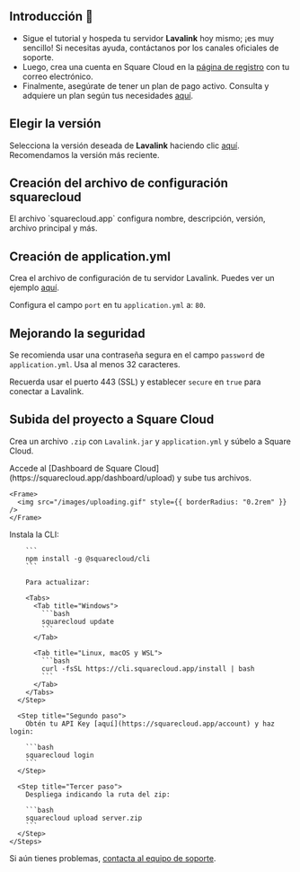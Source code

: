## Introducción 🚀

* Sigue el tutorial y hospeda tu servidor **Lavalink** hoy mismo; ¡es muy sencillo! Si necesitas ayuda, contáctanos por los canales oficiales de soporte.
* Luego, crea una cuenta en Square Cloud en la [página de registro](https://squarecloud.app/signup) con tu correo electrónico.
* Finalmente, asegúrate de tener un plan de pago activo. Consulta y adquiere un plan según tus necesidades [aquí](https://squarecloud.app/plans).

## Elegir la versión

Selecciona la versión deseada de **Lavalink** haciendo clic [aquí](https://github.com/freyacodes/Lavalink/releases/). Recomendamos la versión más reciente.

## Creación del archivo de configuración squarecloud

<Card title="Aprende a crear el archivo de configuración para Square Cloud." icon="link" href="https://docs.squarecloud.app/getting-started/config-file">
  El archivo `squarecloud.app` configura nombre, descripción, versión, archivo principal y más.
</Card>

## Creación de application.yml

Crea el archivo de configuración de tu servidor Lavalink. Puedes ver un ejemplo [aquí](https://github.com/freyacodes/Lavalink/blob/master/LavalinkServer/application.yml.example).

<Warning>Configura el campo `port` en tu `application.yml` a: `80`.</Warning>

## Mejorando la seguridad

Se recomienda usar una contraseña segura en el campo `password` de `application.yml`. Usa al menos 32 caracteres.

<Note>Recuerda usar el puerto 443 (SSL) y establecer `secure` en `true` para conectar a Lavalink.</Note>

## Subida del proyecto a Square Cloud

Crea un archivo `.zip` con `Lavalink.jar` y `application.yml` y súbelo a Square Cloud.

<Tabs>
  <Tab title="Subida desde el panel">
    Accede al [Dashboard de Square Cloud](https://squarecloud.app/dashboard/upload) y sube tus archivos.

    <Frame>
      <img src="/images/uploading.gif" style={{ borderRadius: "0.2rem" }} />
    </Frame>
  </Tab>

  <Tab title="Subida por CLI">
    <Steps>
      <Step title="Primer paso">
        Instala la CLI:

        ```
        npm install -g @squarecloud/cli
        ```

        Para actualizar:

        <Tabs>
          <Tab title="Windows">
            ```bash
            squarecloud update
            ```
          </Tab>

          <Tab title="Linux, macOS y WSL">
            ```bash
            curl -fsSL https://cli.squarecloud.app/install | bash
            ```
          </Tab>
        </Tabs>
      </Step>

      <Step title="Segundo paso">
        Obtén tu API Key [aquí](https://squarecloud.app/account) y haz login:

        ```bash
        squarecloud login
        ```
      </Step>

      <Step title="Tercer paso">
        Despliega indicando la ruta del zip:

        ```bash
        squarecloud upload server.zip
        ```
      </Step>
    </Steps>
  </Tab>
</Tabs>

Si aún tienes problemas, [contacta al equipo de soporte](/company/support).
